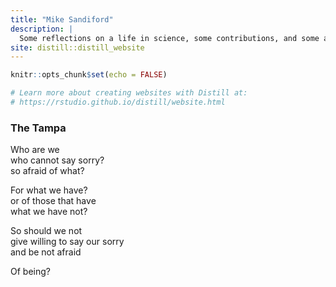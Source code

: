 ```yaml
---
title: "Mike Sandiford"
description: |
  Some reflections on a life in science, some contributions, and some anecdotes. 
site: distill::distill_website
---
```


```r
knitr::opts_chunk$set(echo = FALSE)

# Learn more about creating websites with Distill at:
# https://rstudio.github.io/distill/website.html

```

### The Tampa

Who are we\
who cannot say sorry?\
so afraid of what? 


For what we have?\
or of those that have\
what we have not?


So should we not\
give willing to say our sorry\
and be not afraid

Of being?	
